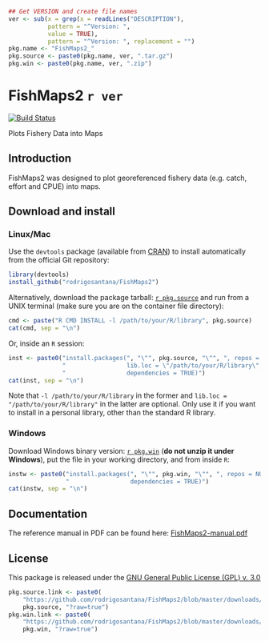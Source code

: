 ```r
## Get VERSION and create file names
ver <- sub(x = grep(x = readLines("DESCRIPTION"),
           pattern = "^Version: ",
           value = TRUE),
           pattern = "^Version: ", replacement = "")
pkg.name <- "FishMaps2_"
pkg.source <- paste0(pkg.name, ver, ".tar.gz")
pkg.win <- paste0(pkg.name, ver, ".zip")
```

# FishMaps2 `r ver`

[![Build Status](https://travis-ci.org/rodrigosantana/FishMaps2.svg)](https://travis-ci.org/rodrigosantana/FishMaps2)

Plots Fishery Data into Maps

## Introduction

FishMaps2 was designed to plot georeferenced fishery data (e.g. catch,
effort and CPUE) into maps.

## Download and install

### Linux/Mac

Use the `devtools` package (available from
[CRAN](http://cran-r.c3sl.ufpr.br/web/packages/devtools/index.html)) to
install automatically from the official Git repository:

```r
library(devtools)
install_github("rodrigosantana/FishMaps2")
```

Alternatively, download the package tarball: [`r pkg.source`][]
and run from a UNIX terminal (make sure you are on the container file
directory):

```r
cmd <- paste("R CMD INSTALL -l /path/to/your/R/library", pkg.source)
cat(cmd, sep = "\n")
```

Or, inside an `R` session:

```r
inst <- paste0("install.packages(", "\"", pkg.source, "\"", ", repos = NULL,\n",
               "                 lib.loc = \"/path/to/your/R/library\",\n",
               "                 dependencies = TRUE)")
cat(inst, sep = "\n")
```

Note that `-l /path/to/your/R/library` in the former and `lib.loc =
"/path/to/your/R/library"` in the latter are optional. Only use it if you
want to install in a personal library, other than the standard R
library.

### Windows

Download Windows binary version: [`r pkg.win`][] (**do not unzip
it under Windows**), put the file in your working directory, and from
inside `R`:

```r
instw <- paste0("install.packages(", "\"", pkg.win, "\"", ", repos = NULL,\n",
                "                 dependencies = TRUE)")
cat(instw, sep = "\n")
```

## Documentation

The reference manual in PDF can be found here: [FishMaps2-manual.pdf][]

## License

This package is released under the
[GNU General Public License (GPL) v. 3.0](http://www.gnu.org/licenses/gpl-3.0.html)


```r
pkg.source.link <- paste0(
    "https://github.com/rodrigosantana/FishMaps2/blob/master/downloads/",
    pkg.source, "?raw=true")
pkg.win.link <- paste0(
    "https://github.com/rodrigosantana/FishMaps2/blob/master/downloads/",
    pkg.win, "?raw=true")
```

[`r pkg.source`]: `r pkg.source.link`
[`r pkg.win`]: `r pkg.win.link`
[FishMaps2-manual.pdf]: https://github.com/rodrigosantana/FishMaps2/raw/master/downloads/FishMaps2-manual.pdf
